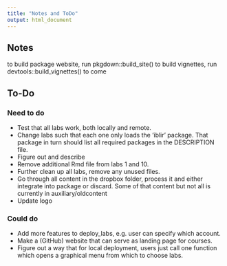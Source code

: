 ```yaml
---
title: "Notes and ToDo"
output: html_document
---
```


## Notes

to build package website, run pkgdown::build_site()
to build vignettes, run devtools::build_vignettes()
to come



## To-Do


### Need to do

* Test that all labs work, both locally and remote.
* Change labs such that each one only loads the 'iblir' package. That package in turn should list all required packages in the DESCRIPTION file.
* Figure out and describe 
* Remove additional Rmd file from labs 1 and 10.
* Further clean up all labs, remove any unused files. 
* Go through all content in the dropbox folder, process it and either integrate into package or discard. Some of that content but not all is currently in auxiliary/oldcontent
* Update logo


### Could do

* Add more features to deploy_labs, e.g. user can specify which account.
* Make a (GitHub) website that can serve as landing page for courses.
* Figure out a way that for local deployment, users just call one function which opens a graphical menu from which to choose labs.
